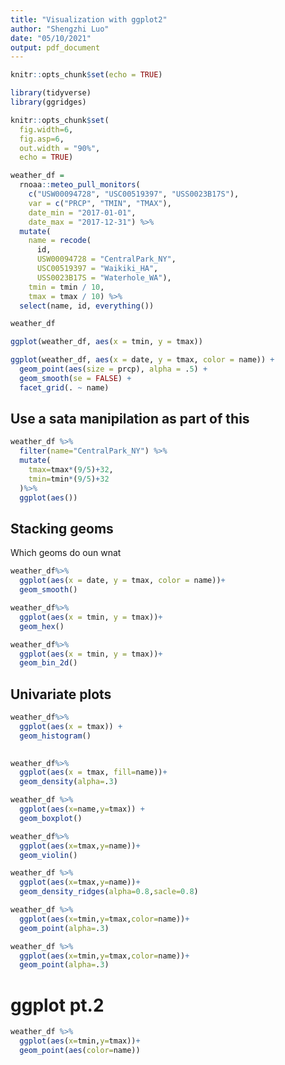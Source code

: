 ```yaml
---
title: "Visualization with ggplot2"
author: "Shengzhi Luo"
date: "05/10/2021"
output: pdf_document
---
```


```r
knitr::opts_chunk$set(echo = TRUE)
```


```r
library(tidyverse)
library(ggridges)

knitr::opts_chunk$set(
  fig.width=6,
  fig.asp=6,
  out.width = "90%",
  echo = TRUE)
```
```r
weather_df = 
  rnoaa::meteo_pull_monitors(
    c("USW00094728", "USC00519397", "USS0023B17S"),
    var = c("PRCP", "TMIN", "TMAX"), 
    date_min = "2017-01-01",
    date_max = "2017-12-31") %>%
  mutate(
    name = recode(
      id, 
      USW00094728 = "CentralPark_NY", 
      USC00519397 = "Waikiki_HA",
      USS0023B17S = "Waterhole_WA"),
    tmin = tmin / 10,
    tmax = tmax / 10) %>%
  select(name, id, everything())
```

```r
weather_df
```

```r
ggplot(weather_df, aes(x = tmin, y = tmax))
```
```r
ggplot(weather_df, aes(x = date, y = tmax, color = name)) + 
  geom_point(aes(size = prcp), alpha = .5) +
  geom_smooth(se = FALSE) + 
  facet_grid(. ~ name)
```

## Use a sata manipilation as part of this 

```r
weather_df %>%
  filter(name="CentralPark_NY") %>%
  mutate(
    tmax=tmax*(9/5)+32,
    tmin=tmin*(9/5)+32
  )%>%
  ggplot(aes())
```

## Stacking geoms

Which geoms do oun wnat

```r
weather_df%>%
  ggplot(aes(x = date, y = tmax, color = name))+
  geom_smooth()
```

```r
weather_df%>%
  ggplot(aes(x = tmin, y = tmax))+
  geom_hex()
```

```r
weather_df%>%
  ggplot(aes(x = tmin, y = tmax))+
  geom_bin_2d()
```

## Univariate plots
```r
weather_df%>%
  ggplot(aes(x = tmax)) +
  geom_histogram()
  
```



```r
weather_df%>%
  ggplot(aes(x = tmax, fill=name))+
  geom_density(alpha=.3)
```


```r
weather_df %>%
  ggplot(aes(x=name,y=tmax)) +
  geom_boxplot()

```
```r
weather_df%>%
  ggplot(aes(x=tmax,y=name))+
  geom_violin()
```
```r
weather_df %>%
  ggplot(aes(x=tmax,y=name))+
  geom_density_ridges(alpha=0.8,sacle=0.8)
```


```r
weather_df %>%
  ggplot(aes(x=tmin,y=tmax,color=name))+
  geom_point(alpha=.3)
```

```r
weather_df %>%
  ggplot(aes(x=tmin,y=tmax,color=name))+
  geom_point(alpha=.3)
```


# ggplot pt.2
```r
weather_df %>%
  ggplot(aes(x=tmin,y=tmax))+
  geom_point(aes(color=name))
```


